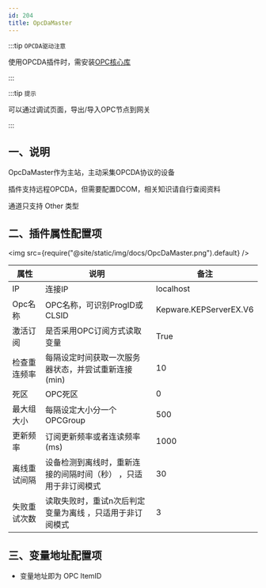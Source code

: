 ```yaml
---
id: 204
title: OpcDaMaster
---
```



:::tip `OPCDA驱动注意`

 使用OPCDA插件时，需安装[OPC核心库](https://gitee.com/diego2098/ThingsGateway/attach_files)

:::

:::tip `提示`

可以通过调试页面，导出/导入OPC节点到网关

:::

## 一、说明

OpcDaMaster作为主站，主动采集OPCDA协议的设备

插件支持远程OPCDA，但需要配置DCOM，相关知识请自行查阅资料

通道只支持 Other 类型

## 二、插件属性配置项

<img src={require("@site/static/img/docs/OpcDaMaster.png").default} />

| 属性           |  说明                    | 备注|
| ---------------| --------------------------| ---|
| IP         | 连接IP              | localhost|
| Opc名称         | OPC名称，可识别ProgID或CLSID             | Kepware.KEPServerEX.V6|
| 激活订阅         | 是否采用OPC订阅方式读取变量                | True|
| 检查重连频率         | 每隔设定时间获取一次服务器状态，并尝试重新连接(min)  |10|
| 死区         | OPC死区              | 0|
| 最大组大小         | 每隔设定大小分一个OPCGroup              | 500|
| 更新频率         | 订阅更新频率或者连读频率 (ms)             | 1000 |
| 离线重试间隔         | 设备检测到离线时，重新连接的间隔时间（秒） ，只适用于非订阅模式             | 30 |
| 失败重试次数         | 读取失败时，重试n次后判定变量为离线        ，只适用于非订阅模式       | 3 |


## 三、变量地址配置项

- 变量地址即为 OPC ItemID


